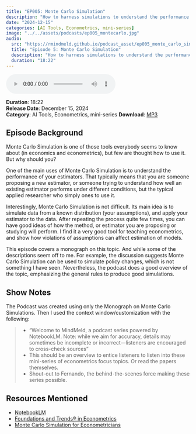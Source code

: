 ```yaml
---
title: "EP005: Monte Carlo Simulation"
description: "How to harness simulations to understand the performance of your estimators"
date: "2024-12-15"
categories: [AI Tools, Econometrics, mini-series]
image: "../../assets/podcasts/ep005_montecarlo.jpg"
audio:
  src: "https://rmindmeld.github.io/podcast_asset/ep005_monte_carlo_simulation.mp3"
  title: "Episode 5: Monte Carlo Simulation"
  description: "How to harness simulations to understand the performance of your estimators"
  duration: "18:22"
---
```


<div class="audio-player">
   <audio controls>
   <source src="https://rmindmeld.github.io/podcast_asset/ep005_monte_carlo_simulation.mp3" type="audio/mpeg">
   Your browser does not support the audio element.
   </audio>
</div>

:::{.episode-meta}

**Duration**: 18:22  
**Release Date**: December 15, 2024  
**Category**: AI Tools, Econometrics, mini-series 
**Download**: [MP3](https://rmindmeld.github.io/podcast_asset/ep005_monte_carlo_simulation.mp3)

:::

## Episode Background

Monte Carlo Simulation is one of those tools everybody seems to know about (in economics and econometrics), but few are thought how to use it. But why should you? 

One of the main uses of Monte Carlo Simulation is to understand the performance of your estimators. That typically means that you are someone proposing a new estimator, or someone trying to understand how well an existing estimator performs under different conditions, but the typical applied researcher who simply ones to use it.

Interestingly, Monte Carlo Simulation is not difficult. Its main idea is to simulate data from a known distribution (your assumptions), and apply your estimator to the data. After repeating the process quite few times, you can have good ideas of how the method, or estimator you are proposing or studying will perform. I find it a very good tool for teaching econometrics, and show how violations of assumptions can affect estimation of models.

This episode covers a monograph on this topic. And while some of the descriptions seem off to me. For example, the discussion suggests Monte Carlo Simulation can be used to simulate policy changes, which is not something I have seen. Nevertheless, the podcast does a good overview of the topic, emphasizing the general rules to produce good simulations. 

## Show Notes

The Podcast was created using only the Monograph on Monte Carlo Simulations. Then I used the context window/customization with the following:

>- "Welcome to MindMeld, a podcast series powered by NotebookLM. Note: while we aim for accuracy, details may sometimes be incomplete or incorrect—listeners are encouraged to cross-check sources"
>- This should be an overview to entice listeners to listen into these mini-series of econometrics focus topics. Or read the papers themselves.
>- Shout-out to Fernando, the behind-the-scenes force making these series possible.


## Resources Mentioned

- [NotebookLM](https://notebooklm.google.com/)
- [Foundations and Trends® in Econometrics](https://www.nowpublishers.com/eco)
- [Monte Carlo Simulation for Econometricians](https://www.nowpublishers.com/article/Details/ECO-011)